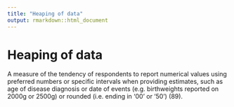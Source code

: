 ```yaml
---
title: "Heaping of data"
output: rmarkdown::html_document
---
```


# Heaping of data

A measure of the tendency of respondents  to report numerical values using preferred  numbers or specific intervals when  providing  estimates, such as age of  disease diagnosis or date of events (e.g.  birthweights reported on 2000g or  2500g)  or rounded (i.e. ending in ‘00’ or ‘50’) (89).
